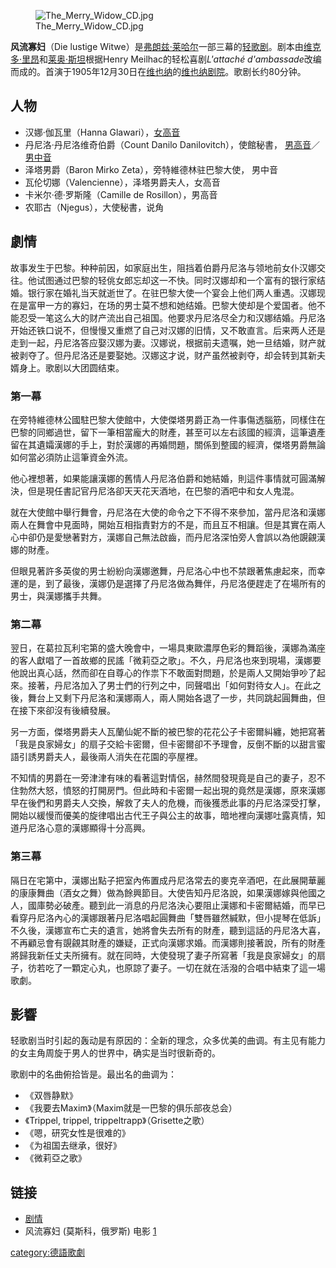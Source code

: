 {{Unreferenced|time=2021-12-18T01:30:02+00:00}}
[[File:The_Merry_Widow_CD.jpg|thumb]]

'''风流寡妇'''（Die lustige Witwe）是[[弗朗兹·莱哈尔|弗朗兹·莱哈尔]]一部三幕的[[轻歌剧|轻歌剧]]。剧本由[[维克多·里昂|维克多·里昂]]和[[莱奥·斯坦|莱奥·斯坦]]根据Henry Meilhac的轻松喜剧''L'attaché d'ambassade''改编而成的。首演于1905年12月30日在[[维也纳|维也纳]]的[[维也纳剧院|维也纳剧院]]。歌剧长约80分钟。

==人物==
*汉娜·伽瓦里（Hanna Glawari），[[女高音|女高音]]
*丹尼洛·丹尼洛维奇伯爵（Count Danilo Danilovitch），使館秘書， [[男高音|男高音]]／[[男中音|男中音]]
*泽塔男爵（Baron Mirko Zeta），旁特維德林驻巴黎大使， 男中音
*瓦伦切娜（Valencienne），泽塔男爵夫人，女高音
*卡米尔·德·罗斯隆（Camille de Rosillon），男高音
*农耶古（Njegus），大使秘書，说角

==劇情==
故事发生于巴黎。种种前因，如家庭出生，阻挡着伯爵丹尼洛与领地前女仆汉娜交往。他试图通过巴黎的轻佻女郎忘却这一不快。同时汉娜却和一个富有的银行家结婚。银行家在婚礼当天就逝世了。在驻巴黎大使一个宴会上他们两人重遇。汉娜现在是富甲一方的寡妇，在场的男士莫不想和她结婚。巴黎大使却是个爱国者。他不能忍受一笔这么大的财产流出自己祖国。他要求丹尼洛尽全力和汉娜结婚。丹尼洛开始还铁口说不，但慢慢又重燃了自己对汉娜的旧情，又不敢直言。后来两人还是走到一起，丹尼洛答应娶汉娜为妻。汉娜说，根据前夫遗嘱，她一旦结婚，财产就被剥夺了。但丹尼洛还是要娶她。汉娜这才说，财产虽然被剥夺，却会转到其新夫婿身上。歌剧以大团圆结束。

===第一幕===
在旁特維德林公國駐巴黎大使館中，大使傑塔男爵正為一件事傷透腦筋，同樣住在巴黎的同鄉過世，留下一筆相當龐大的財產，甚至可以左右該國的經濟，這筆遺產留在其遺孀漢娜的手上，對於漢娜的再婚問題，關係到整國的經濟，傑塔男爵無論如何當必須防止這筆資金外流。

他心裡想著，如果能讓漢娜的舊情人丹尼洛伯爵和她結婚，則這件事情就可圓滿解決，但是現任書記官丹尼洛卻天天花天酒地，在巴黎的酒吧中和女人鬼混。

就在大使館中舉行舞會，丹尼洛在大使的命令之下不得不來參加，當丹尼洛和漢娜兩人在舞會中見面時，開始互相指責對方的不是，而且互不相讓。但是其實在兩人心中卻仍是愛戀著對方，漢娜自己無法啟齒，而丹尼洛深怕旁人會誤以為他覬覦漢娜的財產。

但眼見著許多英俊的男士紛紛向漢娜邀舞，丹尼洛心中也不禁跟著焦慮起來，而幸運的是，到了最後，漢娜仍是選擇了丹尼洛做為舞伴，丹尼洛便趕走了在場所有的男士，與漢娜攜手共舞。

===第二幕===
翌日，在葛拉瓦利宅第的盛大晚會中，一場具東歐濃厚色彩的舞蹈後，漢娜為滿座的客人獻唱了一首故鄉的民謠「微莉亞之歌」。不久，丹尼洛也來到現場，漢娜要他說出真心話，然而卻在自尊心的作祟下不敢面對問題，於是兩人又開始爭吵了起來。接著，丹尼洛加入了男士們的行列之中，同聲唱出「如何對待女人」。在此之後，舞台上又剩下丹尼洛和漢娜兩人，兩人開始各退了一步，共同跳起圓舞曲，但在接下來卻沒有後續發展。

另一方面，傑塔男爵夫人瓦蘭仙妮不斷的被巴黎的花花公子卡密爾糾纏，她把寫著「我是良家婦女」的扇子交給卡密爾，但卡密爾卻不予理會，反倒不斷的以甜言蜜語引誘男爵夫人，最後兩人消失在花園的亭屋裡。

不知情的男爵在一旁津津有味的看著這對情侶，赫然間發現竟是自己的妻子，忍不住勃然大怒，憤怒的打開房門。但此時和卡密爾一起出現的竟然是漢娜，原來漢娜早在後們和男爵夫人交換，解救了夫人的危機，而後獲悉此事的丹尼洛深受打擊，開始以緩慢而優美的旋律唱出古代王子與公主的故事，暗地裡向漢娜吐露真情，知道丹尼洛心意的漢娜顯得十分高興。

===第三幕===
隔日在宅第中，漢娜出點子把室內佈置成丹尼洛常去的麥克辛酒吧，在此展開華麗的康康舞曲（酒女之舞）做為餘興節目。大使告知丹尼洛說，如果漢娜嫁與他國之人，國庫勢必破產。聽到此一消息的丹尼洛決心要阻止漢娜和卡密爾結婚，而早已看穿丹尼洛內心的漢娜跟著丹尼洛唱起圓舞曲「雙唇雖然緘默，但小提琴在低訴」不久後，漢娜宣布亡夫的遺言，她將會失去所有的財產，聽到這話的丹尼洛大喜，不再顧忌會有覬覦其財產的嫌疑，正式向漢娜求婚。而漢娜則接著說，所有的財產將歸我新任丈夫所擁有。就在同時，大使發現了妻子所寫著「我是良家婦女」的扇子，彷若吃了一顆定心丸，也原諒了妻子。一切在就在活潑的合唱中結束了這一場歌劇。

==影響==
轻歌剧当时引起的轰动是有原因的：全新的理念，众多优美的曲调。有主见有能力的女主角周旋于男人的世界中，确实是当时很新奇的。

歌剧中的名曲俯拾皆是。最出名的曲调为：
*《双唇静默》
*《我要去Maxim》（Maxim就是一巴黎的俱乐部夜总会）
*《Trippel, trippel, trippeltrapp》（Grisette之歌）
*《嗯，研究女性是很难的》
*《为祖国去继承，很好》
*《微莉亞之歌》

==链接==
*[http://66.249.93.104/search?q=cache:fqKJG4L6eK0J:www.spmember.com/bbs/viewtopic.php%3Ft%3D96%26sid%3D6ab29c1515d7607d86759eccc294d3c9+%E9%A3%8E%E6%B5%81%E5%AF%A1%E5%A6%87+%E6%AD%8C&hl=de&ct=clnk&cd=6 剧情]{{dead link|date=2018年5月 |bot=InternetArchiveBot |fix-attempted=yes }}
* 风流寡妇 (莫斯科，俄罗斯) 电影 [http://pborisenko.ru/eng/theatre/Video/vv/vv.htm] {{Wayback|url=http://pborisenko.ru/eng/theatre/Video/vv/vv.htm |date=20180131023812 }}

{{Authority control}}
[[category:德語歌劇|category:德語歌劇]]